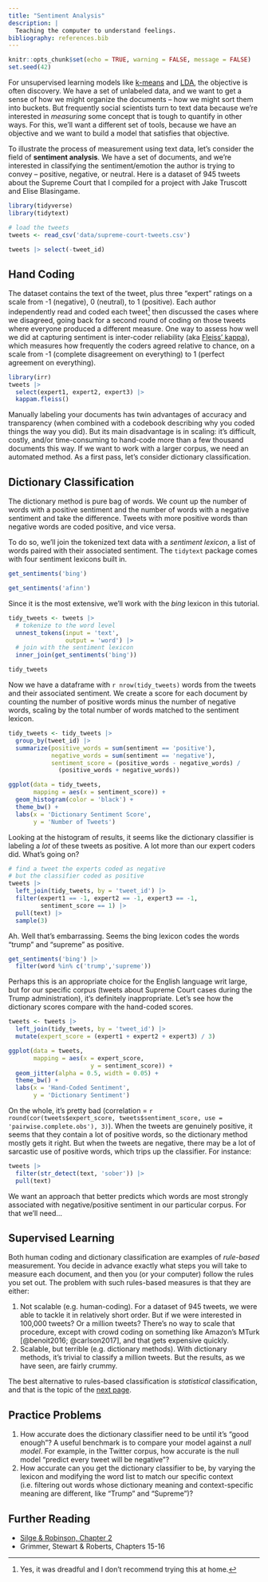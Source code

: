 ```yaml
---
title: "Sentiment Analysis"
description: |
  Teaching the computer to understand feelings.
bibliography: references.bib
---
```


```r
knitr::opts_chunk$set(echo = TRUE, warning = FALSE, message = FALSE)
set.seed(42)
```

For unsupervised learning models like [k-means](clustering.html) and [LDA](LDA.html), the objective is often discovery. We have a set of unlabeled data, and we want to get a sense of how we might organize the documents -- how we might sort them into buckets. But frequently social scientists turn to text data because we're interested in *measuring* some concept that is tough to quantify in other ways. For this, we'll want a different set of tools, because we have an objective and we want to build a model that satisfies that objective.

To illustrate the process of measurement using text data, let's consider the field of **sentiment analysis**. We have a set of documents, and we're interested in classifying the sentiment/emotion the author is trying to convey -- positive, negative, or neutral. Here is a dataset of 945 tweets about the Supreme Court that I compiled for a project with Jake Truscott and Elise Blasingame.

```r
library(tidyverse)
library(tidytext)

# load the tweets
tweets <- read_csv('data/supreme-court-tweets.csv')

tweets |> select(-tweet_id)
```

## Hand Coding

The dataset contains the text of the tweet, plus three "expert" ratings on a scale from -1 (negative), 0 (neutral), to 1 (positive). Each author independently read and coded each tweet[^1] then discussed the cases where we disagreed, going back for a second round of coding on those tweets where everyone produced a different measure. One way to assess how well we did at capturing sentiment is inter-coder reliability (aka [Fleiss' kappa](https://en.wikipedia.org/wiki/Fleiss%27_kappa)), which measures how frequently the coders agreed relative to chance, on a scale from -1 (complete disagreement on everything) to 1 (perfect agreement on everything).

[^1]: Yes, it was dreadful and I don't recommend trying this at home.

```r
library(irr)
tweets |>
  select(expert1, expert2, expert3) |>
  kappam.fleiss()
```

Manually labeling your documents has twin advantages of accuracy and transparency (when combined with a codebook describing why you coded things the way you did). But its main disadvantage is in scaling: it's difficult, costly, and/or time-consuming to hand-code more than a few thousand documents this way. If we want to work with a larger corpus, we need an automated method. As a first pass, let's consider dictionary classification.

## Dictionary Classification

The dictionary method is pure bag of words. We count up the number of words with a positive sentiment and the number of words with a negative sentiment and take the difference. Tweets with more positive words than negative words are coded positive, and vice versa. 

To do so, we'll join the tokenized text data with a *sentiment lexicon*, a list of words paired with their associated sentiment. The `tidytext` package comes with four sentiment lexicons built in. 

```r
get_sentiments('bing')

get_sentiments('afinn')
```

Since it is the most extensive, we'll work with the *bing* lexicon in this tutorial.

```r
tidy_tweets <- tweets |> 
  # tokenize to the word level
  unnest_tokens(input = 'text',
                output = 'word') |>
  # join with the sentiment lexicon
  inner_join(get_sentiments('bing'))

tidy_tweets
```

Now we have a dataframe with `r nrow(tidy_tweets)` words from the tweets and their associated sentiment. We create a score for each document by counting the number of positive words minus the number of negative words, scaling by the total number of words matched to the sentiment lexicon.

```r
tidy_tweets <- tidy_tweets |> 
  group_by(tweet_id) |> 
  summarize(positive_words = sum(sentiment == 'positive'),
            negative_words = sum(sentiment == 'negative'),
            sentiment_score = (positive_words - negative_words) /
              (positive_words + negative_words))

ggplot(data = tidy_tweets,
       mapping = aes(x = sentiment_score)) +
  geom_histogram(color = 'black') +
  theme_bw() +
  labs(x = 'Dictionary Sentiment Score',
       y = 'Number of Tweets')
```

Looking at the histogram of results, it seems like the dictionary classifier is labeling a *lot* of these tweets as positive. A lot more than our expert coders did. What's going on?

```r
# find a tweet the experts coded as negative
# but the classifier coded as positive
tweets |> 
  left_join(tidy_tweets, by = 'tweet_id') |> 
  filter(expert1 == -1, expert2 == -1, expert3 == -1,
         sentiment_score == 1) |> 
  pull(text) |> 
  sample(3)
```

Ah. Well that's embarrassing. Seems the bing lexicon codes the words "trump" and "supreme" as positive.

```r
get_sentiments('bing') |> 
  filter(word %in% c('trump','supreme'))
```

Perhaps this is an appropriate choice for the English language writ large, but for our specific corpus (tweets about Supreme Court cases during the Trump administration), it's definitely inappropriate. Let's see how the dictionary scores compare with the hand-coded scores.

```r
tweets <- tweets |> 
  left_join(tidy_tweets, by = 'tweet_id') |> 
  mutate(expert_score = (expert1 + expert2 + expert3) / 3) 

ggplot(data = tweets,
       mapping = aes(x = expert_score,
                       y = sentiment_score)) +
  geom_jitter(alpha = 0.5, width = 0.05) +
  theme_bw() +
  labs(x = 'Hand-Coded Sentiment', 
       y = 'Dictionary Sentiment')
```

On the whole, it's pretty bad (correlation = `r round(cor(tweets$expert_score, tweets$sentiment_score, use = 'pairwise.complete.obs'), 3)`). When the tweets are genuinely positive, it seems that they contain a lot of positive words, so the dictionary method mostly gets it right. But when the tweets are negative, there may be a lot of sarcastic use of positive words, which trips up the classifier. For instance:

```r
tweets |> 
  filter(str_detect(text, 'sober')) |> 
  pull(text)
```

We want an approach that better predicts which words are most strongly associated with negative/positive sentiment in our particular corpus. For that we'll need...

## Supervised Learning

Both human coding and dictionary classification are examples of *rule-based* measurement. You decide in advance exactly what steps you will take to measure each document, and then you (or your computer) follow the rules you set out. The problem with such rules-based measures is that they are either:

1.  Not scalable (e.g. human-coding). For a dataset of 945 tweets, we were able to tackle it in relatively short order. But if we were interested in 100,000 tweets? Or a million tweets? There's no way to scale that procedure, except with crowd coding on something like Amazon's MTurk [@benoit2016; @carlson2017], and that gets expensive quickly.
2.  Scalable, but terrible (e.g. dictionary methods). With dictionary methods, it's trivial to classify a million tweets. But the results, as we have seen, are fairly crummy.

The best alternative to rules-based classification is *statistical* classification, and that is the topic of the [next page](supervised-learning.html).

## Practice Problems

1.  How accurate does the dictionary classifier need to be until it's "good enough"? A useful benchmark is to compare your model against a *null model*. For example, in the Twitter corpus, how accurate is the null model "predict every tweet will be negative"?
2.  How accurate can you get the dictionary classifier to be, by varying the lexicon and modifying the word list to match our specific context (i.e. filtering out words whose dictionary meaning and context-specific meaning are different, like "Trump" and "Supreme")?

## Further Reading

- [Silge & Robinson, Chapter 2](https://www.tidytextmining.com/sentiment.html)
- Grimmer, Stewart & Roberts, Chapters 15-16